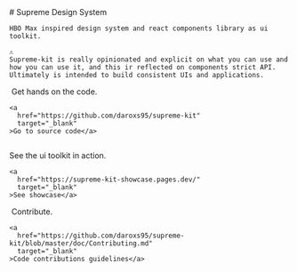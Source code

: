 

<Meta title="Introduction" />

<div className="sb-container">
  <div className='sb-section-title'>
    # Supreme Design System

    HBO Max inspired design system and react components library as ui toolkit.

    ⚠️
    Supreme-kit is really opinionated and explicit on what you can use and how you can use it, and this ir reflected on components strict API.
    Ultimately is intended to build consistent UIs and applications.

  </div>
  <div className="sb-section">

  </div>
</div>

<div className="sb-section sb-socials">
  <div className="sb-section-item">
    <img src={GithubIcon} alt="" className="sb-explore-image" />
    Get hands on the code.

    <a
      href="https://github.com/daroxs95/supreme-kit"
      target="_blank"
    >Go to source code</a>

  </div>
  <div className="sb-section-item">
    <img src={ShowcaseIcon} alt="" className="sb-explore-image" />
    <p>See the ui toolkit in action.</p>

    <a
      href="https://supreme-kit-showcase.pages.dev/"
      target="_blank"
    >See showcase</a>

  </div>
  <div className="sb-section-item">
    <img src={GithubIcon} alt="" className="sb-explore-image" />
    Contribute.

    <a
      href="https://github.com/daroxs95/supreme-kit/blob/master/doc/Contributing.md"
      target="_blank"
    >Code contributions guidelines</a>

  </div>
</div>
